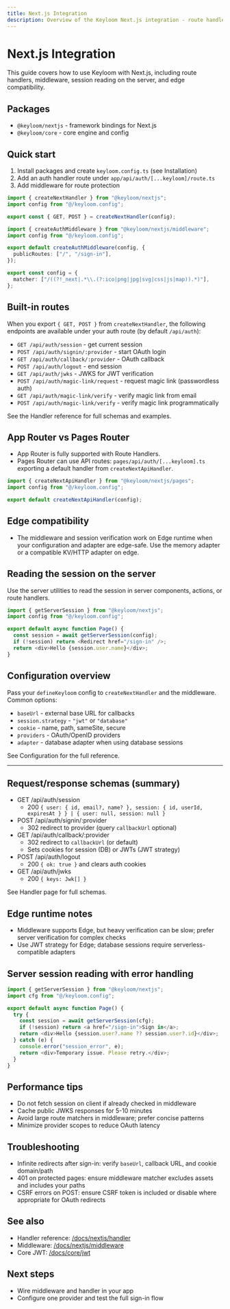 ```yaml
---
title: Next.js Integration
description: Overview of the Keyloom Next.js integration - route handlers, middleware, sessions, and edge compatibility.
---
```


# Next.js Integration

This guide covers how to use Keyloom with Next.js, including route handlers, middleware, session reading on the server, and edge compatibility.

## Packages

- `@keyloom/nextjs` - framework bindings for Next.js
- `@keyloom/core` - core engine and config

## Quick start

1. Install packages and create `keyloom.config.ts` (see Installation)
2. Add an auth handler route under `app/api/auth/[...keyloom]/route.ts`
3. Add middleware for route protection

```ts title="app/api/auth/[...keyloom]/route.ts"
import { createNextHandler } from "@keyloom/nextjs";
import config from "@/keyloom.config";

export const { GET, POST } = createNextHandler(config);
```

```ts title="middleware.ts"
import { createAuthMiddleware } from "@keyloom/nextjs/middleware";
import config from "@/keyloom.config";

export default createAuthMiddleware(config, {
  publicRoutes: ["/", "/sign-in"],
});

export const config = {
  matcher: ["/((?!_next|.*\\.(?:ico|png|jpg|svg|css|js|map)).*)"],
};
```

## Built-in routes

When you export `{ GET, POST }` from `createNextHandler`, the following endpoints are available under your auth route (by default `/api/auth`):

- `GET /api/auth/session` - get current session
- `POST /api/auth/signin/:provider` - start OAuth login
- `GET /api/auth/callback/:provider` - OAuth callback
- `POST /api/auth/logout` - end session
- `GET /api/auth/jwks` - JWKS for JWT verification
- `POST /api/auth/magic-link/request` - request magic link (passwordless auth)
- `GET /api/auth/magic-link/verify` - verify magic link from email
- `POST /api/auth/magic-link/verify` - verify magic link programmatically

See the Handler reference for full schemas and examples.

## App Router vs Pages Router

- App Router is fully supported with Route Handlers.
- Pages Router can use API routes: `pages/api/auth/[...keyloom].ts` exporting a default handler from `createNextApiHandler`.

```ts title="pages/api/auth/[...keyloom].ts"
import { createNextApiHandler } from "@keyloom/nextjs/pages";
import config from "@/keyloom.config";

export default createNextApiHandler(config);
```

## Edge compatibility

- The middleware and session verification work on Edge runtime when your configuration and adapter are edge-safe. Use the memory adapter or a compatible KV/HTTP adapter on edge.

## Reading the session on the server

Use the server utilities to read the session in server components, actions, or route handlers.

```ts title="app/dashboard/page.tsx"
import { getServerSession } from "@keyloom/nextjs";
import config from "@/keyloom.config";

export default async function Page() {
  const session = await getServerSession(config);
  if (!session) return <Redirect href="/sign-in" />;
  return <div>Hello {session.user.name}</div>;
}
```

## Configuration overview

Pass your `defineKeyloom` config to `createNextHandler` and the middleware. Common options:

- `baseUrl` - external base URL for callbacks
- `session.strategy` - `"jwt"` or `"database"`
- `cookie` - name, path, sameSite, secure
- `providers` - OAuth/OpenID providers
- `adapter` - database adapter when using database sessions

See Configuration for the full reference.

---

## Request/response schemas (summary)

- GET /api/auth/session
  - 200 `{ user: { id, email?, name? }, session: { id, userId, expiresAt } } | { user: null, session: null }`
- POST /api/auth/signin/:provider
  - 302 redirect to provider (query `callbackUrl` optional)
- GET /api/auth/callback/:provider
  - 302 redirect to `callbackUrl` (or default)
  - Sets cookies for session (DB) or JWTs (JWT strategy)
- POST /api/auth/logout
  - 200 `{ ok: true }` and clears auth cookies
- GET /api/auth/jwks
  - 200 `{ keys: Jwk[] }`

See Handler page for full schemas.

## Edge runtime notes

- Middleware supports Edge, but heavy verification can be slow; prefer server verification for complex checks
- Use JWT strategy for Edge; database sessions require serverless-compatible adapters

## Server session reading with error handling

```ts title="app/dashboard/page.tsx"
import { getServerSession } from "@keyloom/nextjs";
import cfg from "@/keyloom.config";

export default async function Page() {
  try {
    const session = await getServerSession(cfg);
    if (!session) return <a href="/sign-in">Sign in</a>;
    return <div>Hello {session.user?.name ?? session.user?.id}</div>;
  } catch (e) {
    console.error("session_error", e);
    return <div>Temporary issue. Please retry.</div>;
  }
}
```

## Performance tips

- Do not fetch session on client if already checked in middleware
- Cache public JWKS responses for 5-10 minutes
- Avoid large route matchers in middleware; prefer concise patterns
- Minimize provider scopes to reduce OAuth latency

## Troubleshooting

- Infinite redirects after sign-in: verify `baseUrl`, callback URL, and cookie domain/path
- 401 on protected pages: ensure middleware matcher excludes assets and includes your paths
- CSRF errors on POST: ensure CSRF token is included or disable where appropriate for OAuth redirects

## See also

- Handler reference: [/docs/nextjs/handler](/docs/nextjs/handler)
- Middleware: [/docs/nextjs/middleware](/docs/nextjs/middleware)
- Core JWT: [/docs/core/jwt](/docs/core/jwt)

## Next steps

- Wire middleware and handler in your app
- Configure one provider and test the full sign-in flow
